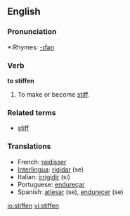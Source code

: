 ==English==

===Pronunciation===
*:Rhymes: [[Rhymes:English:-ɪfən|-ɪfən]]

===Verb===
'''to stiffen'''

# {{transitive or intransitive}} To make or become [[stiff]].

===Related terms===
*[[stiff]]

===Translations===
{{rfc-level|Translations at L3+ (AutoFormat would have corrected level of Related terms)}}
*French: [[raidisser]]
*[[Interlingua]]: [[rigidar]] (se)
*Italian: [[irrigidir]] (si)
*Portuguese: [[endureçar]]
*Spanish: [[atiesar]] (se), [[endurecer]] (se)

[[io:stiffen]]
[[vi:stiffen]]